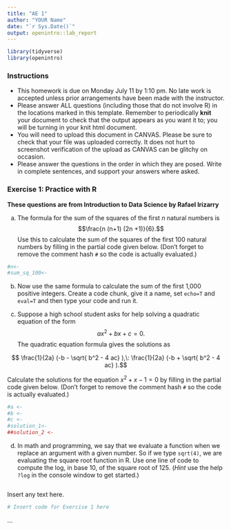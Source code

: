 ```yaml
---
title: "AE 1"
author: "YOUR Name"
date: "`r Sys.Date()`"
output: openintro::lab_report
---
```


```r
library(tidyverse)
library(openintro)
```


### Instructions
+ This homework is due on Monday July 11 by 1:10 pm. No late work is accepted unless prior arrangements have been made with the instructor.
+ Please answer ALL questions (including those that do not involve R) in the locations marked in this template. Remember to periodically **knit** your document to check that the output appears as you want it to; you will be turning in your knit html document. 
+ You will need to upload this document in CANVAS. Please be sure to check that your file was uploaded correctly. It does not hurt to screenshot verification of the upload as CANVAS can be glitchy on occasion.
+  Please answer the questions in the order in which they are posed. Write in complete sentences, and support your answers where asked. 


### Exercise 1: Practice with R

**These questions are from Introduction to Data Science by Rafael Irizarry**

a.  The formula for the sum of the squares of the first $n$ natural numbers is $$\frac{n  (n+1) (2n +1)}{6}.$$ 
Use this to calculate the sum of the squares of the first 100 natural numbers by filling in the partial code given below.  (Don't forget to remove the comment hash `#` so the code is actually evaluated.)

```r

#n<-
#sum_sq_100<-

```

b. Now use the same formula to calculate the sum of the first 1,000 positive integers. Create a code chunk, give it a name, set `echo=T` and `eval=T` and then type your code and run it.

c. Suppose a high school student asks for help solving a quadratic equation of the form $$ ax^2 + bx +c = 0. $$ The quadratic equation formula gives the solutions as 

$$ \frac{1}{2a} (-b - \sqrt{ b^2 - 4 ac} ),\: \frac{1}{2a} (-b + \sqrt{ b^2 - 4 ac} ).$$ 


  Calculate the solutions for the equation $x^2 + x -1 = 0$ by filling in the partial code given below.  (Don't forget to remove the comment hash `#` so the code is actually evaluated.)

```r

#a <- 
#b <- 
#c <-
#solution_1<-
##solution_2 <-
```


d. In math and programming, we say that we evaluate a function when we replace an argument with a given number. So if we type `sqrt(4)`, we are evaluating the square root function in R.  Use one line of code to compute the log, in base 10, of the square root of 125. (*Hint* use the help `?log` in the console window to get started.)

```r


```

Insert any text here.

```r
# Insert code for Exercise 1 here
```

...

